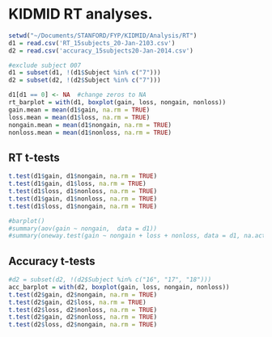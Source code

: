 KIDMID RT analyses.
========================================================

```r
setwd("~/Documents/STANFORD/FYP/KIDMID/Analysis/RT")
d1 = read.csv('RT_15subjects_20-Jan-2103.csv')
d2 = read.csv('accuracy_15subjects20-Jan-2014.csv')
```

```r
#exclude subject 007
d1 = subset(d1, !(d1$Subject %in% c("7")))
d2 = subset(d2, !(d2$Subject %in% c("7")))       

d1[d1 == 0] <- NA  #change zeros to NA
rt_barplot = with(d1, boxplot(gain, loss, nongain, nonloss))
gain.mean = mean(d1$gain, na.rm = TRUE)
loss.mean = mean(d1$loss, na.rm = TRUE)
nongain.mean = mean(d1$nongain, na.rm = TRUE)
nonloss.mean = mean(d1$nonloss, na.rm = TRUE)
```

## RT t-tests

```r
t.test(d1$gain, d1$nongain, na.rm = TRUE)
t.test(d1$gain, d1$loss, na.rm = TRUE)
t.test(d1$loss, d1$nonloss, na.rm = TRUE)
t.test(d1$gain, d1$nonloss, na.rm = TRUE)
t.test(d1$loss, d1$nongain, na.rm = TRUE)

#barplot()
#summary(aov(gain ~ nongain,  data = d1))
#summary(oneway.test(gain ~ nongain + loss + nonloss, data = d1, na.action=na.omit))
```

## Accuracy t-tests

```r
#d2 = subset(d2, !(d2$Subject %in% c("16", "17", "18")))   
acc_barplot = with(d2, boxplot(gain, loss, nongain, nonloss))
t.test(d2$gain, d2$nongain, na.rm = TRUE)
t.test(d2$gain, d2$loss, na.rm = TRUE)
t.test(d2$loss, d2$nonloss, na.rm = TRUE)
t.test(d2$gain, d2$nonloss, na.rm = TRUE)
t.test(d2$loss, d2$nongain, na.rm = TRUE)
```
